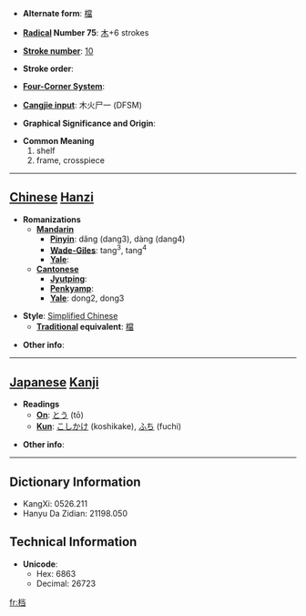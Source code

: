 * '''Alternate form''': [[檔]]

* '''[[Wiktionary:Chinese radical index| Radical]] Number 75''': [[Wiktionary:Chinese radical index 木|木]]+6 strokes

* '''[[Wiktionary:Chinese total strokes index|Stroke number]]''': [[Wiktionary:Chinese total strokes index 10|10]]

* '''Stroke order''': 

* '''[[Wiktionary:Chinese four corner index|Four-Corner System]]''': 

* '''[[Wiktionary:Chinese Cangjie index|Cangjie input]]''': 木火尸一 (DFSM)

* '''Graphical Significance and Origin''': 

* '''Common Meaning'''
*#shelf
*# frame, crosspiece


----

== [[Chinese]] [[Hanzi]] ==

* '''Romanizations'''
** '''[[Mandarin]]'''
*** '''[[Pinyin]]''': dǎng (dang3), dàng (dang4)
*** '''[[Wade-Giles]]''': tang<sup>3</sup>, tang<sup>4</sup>
*** '''[[Yale]]''': 
** '''[[Cantonese]]'''
*** '''[[Jyutping]]''':
*** '''[[Penkyamp]]''': 
*** '''[[Yale]]''': dong2, dong3

* '''Style''': [[Simplified Chinese]] 
** '''[[Traditional Chinese|Traditional]] equivalent''': [[檔]]

* '''Other info''': 

----

== [[Japanese]] [[Kanji]] ==

* '''Readings'''
** '''[[On]]''': [[とう]] (tō)
** '''[[Kun]]''': [[こしかけ]] (koshikake), [[ふち]] (fuchi)

* '''Other info''':  

----

== Dictionary Information ==

* KangXi: 0526.211
* Hanyu Da Zidian: 21198.050

== Technical Information ==

* '''Unicode''':
** Hex: 6863
** Decimal: 26723

[[fr:档]]